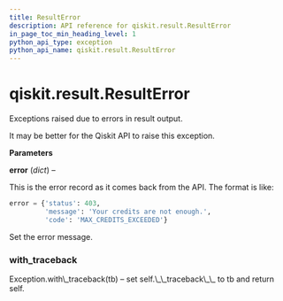 ```yaml
---
title: ResultError
description: API reference for qiskit.result.ResultError
in_page_toc_min_heading_level: 1
python_api_type: exception
python_api_name: qiskit.result.ResultError
---
```


<span id="qiskit-result-resulterror" />

# qiskit.result.ResultError

<Class id="qiskit.result.ResultError" github="https://github.com/qiskit/qiskit/tree/stable/0.16/qiskit/result/exceptions.py" signature="ResultError(error)">
  Exceptions raised due to errors in result output.

  It may be better for the Qiskit API to raise this exception.

  **Parameters**

  **error** (*dict*) –

  This is the error record as it comes back from the API. The format is like:

  ```python
  error = {'status': 403,
           'message': 'Your credits are not enough.',
           'code': 'MAX_CREDITS_EXCEEDED'}
  ```

  Set the error message.

  ### with\_traceback

  <Function id="qiskit.result.ResultError.with_traceback" name="with_traceback" signature="with_traceback()">
    Exception.with\_traceback(tb) – set self.\_\_traceback\_\_ to tb and return self.
  </Function>
</Class>

